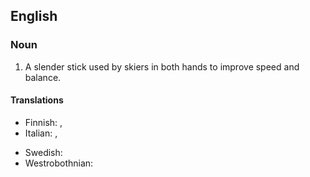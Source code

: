 ==English==
{{wikipedia}}

===Noun===
{{en-noun}}

# A slender stick used by skiers in both hands to improve speed and balance.

====Translations====
{{trans-top|a slender stick used by skiers}}
* Finnish: {{t+|fi|hiihtosauva}}, {{t+|fi|suksisauva}}
* Italian: {{t|it|bastone da sci}}, {{t|it|racchetta da sci|f}}
{{trans-mid}}
* Swedish: {{t+|sv|skidstav|c}}
* Westrobothnian: {{t|gmq-bot|rännstav|m}}
{{trans-bottom}}